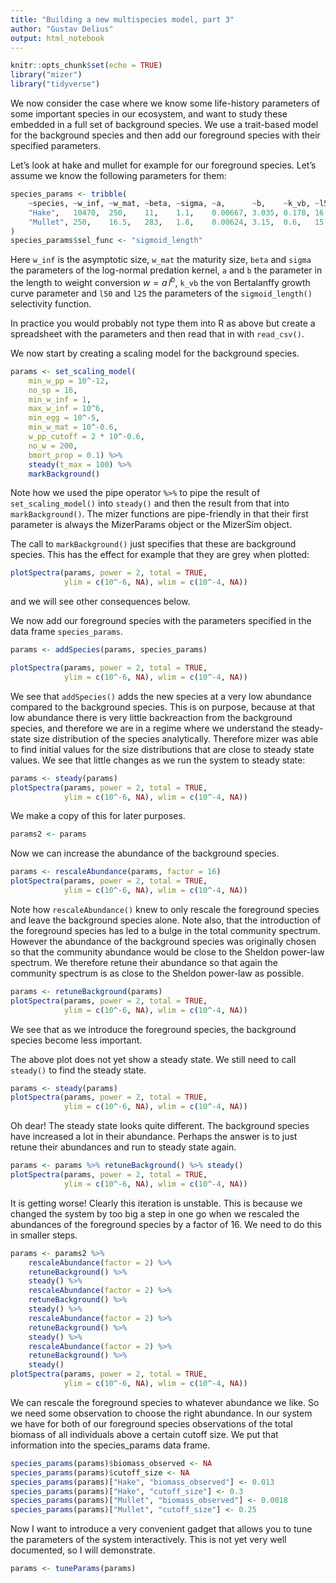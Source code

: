 ```yaml
---
title: "Building a new multispecies model, part 3"
author: "Gustav Delius"
output: html_notebook
---
```


```r
knitr::opts_chunk$set(echo = TRUE)
library("mizer")
library("tidyverse")
```

We now consider the case where we know some life-history parameters of some
important species in our ecosystem, and want to study these embedded in a full
set of background species. We use a trait-based model for the background species
and then add our foreground species with their specified parameters.

Let's look at hake and mullet for example for our foreground species. Let's
assume we know the following parameters for them:
```r
species_params <- tribble(
    ~species, ~w_inf, ~w_mat, ~beta, ~sigma, ~a,      ~b,    ~k_vb, ~l50, ~l25,
    "Hake",   10470,  250,    11,    1.1,    0.00667, 3.035, 0.178, 16.6, 16,
    "Mullet", 250,    16.5,   283,   1.8,    0.00624, 3.15,  0.6,   15.5, 13.2
)
species_params$sel_func <- "sigmoid_length"
```
Here `w_inf` is the asymptotic size, `w_mat` the maturity size, `beta` and
`sigma` the parameters of the log-normal predation kernel, `a` and `b` the
parameter in the length to weight conversion $w = a\, l^b$, `k_vb` the von
Bertalanffy growth curve parameter and `l50` and `l25` the parameters of the
`sigmoid_length()` selectivity function.

In practice you would probably not type them into R as above but create a 
spreadsheet with the parameters and then read that in with `read_csv()`.

We now start by creating a scaling model for the background species.
```r
params <- set_scaling_model(
    min_w_pp = 10^-12,
    no_sp = 16, 
    min_w_inf = 1, 
    max_w_inf = 10^6,
    min_egg = 10^-5,
    min_w_mat = 10^-0.6,
    w_pp_cutoff = 2 * 10^-0.6,
    no_w = 200,
    bmort_prop = 0.1) %>% 
    steady(t_max = 100) %>% 
    markBackground()
```
Note how we used the pipe operator `%>%` to pipe the result of `set_scaling_model()` into `steady()` and then the result from that into `markBackground()`. The mizer functions are pipe-friendly in that their first
parameter is always the MizerParams object or the MizerSim object.

The call to `markBackground()` just specifies that these are background species.
This has the effect for example that they are grey when plotted:
```r
plotSpectra(params, power = 2, total = TRUE, 
            ylim = c(10^-6, NA), wlim = c(10^-4, NA))
```

and we will see other consequences below.

We now add our foreground species with the parameters specified in the data
frame `species_params`.
```r
params <- addSpecies(params, species_params)
```
```r
plotSpectra(params, power = 2, total = TRUE, 
            ylim = c(10^-6, NA), wlim = c(10^-4, NA))
```

We see that `addSpecies()` adds the new species at a very low abundance
compared to the background species. This is on purpose, because at that low
abundance there is very little backreaction from the background species, and
therefore we are in a regime where we understand the steady-state size
distribution of the species analytically. Therefore mizer was able to find
initial values for the size distributions that are close to steady state
values. We see that little changes as we run the system to steady state:
```r
params <- steady(params)
plotSpectra(params, power = 2, total = TRUE, 
            ylim = c(10^-6, NA), wlim = c(10^-4, NA))
```

We make a copy of this for later purposes.
```r
params2 <- params
```

Now we can increase the abundance of the background species.
```r
params <- rescaleAbundance(params, factor = 16)
plotSpectra(params, power = 2, total = TRUE, 
            ylim = c(10^-6, NA), wlim = c(10^-4, NA))
```
Note how `rescaleAbundance()` knew to only rescale the foreground species and
leave the background species alone. Note also, that the introduction of the
foreground species has led to a bulge in the total community spectrum. However
the abundance of the background species was originally chosen so that the
community abundance would be close to the Sheldon power-law spectrum. We
therefore retune their abundance so that again the community spectrum is as
close to the Sheldon power-law as possible.
```r
params <- retuneBackground(params)
plotSpectra(params, power = 2, total = TRUE, 
            ylim = c(10^-6, NA), wlim = c(10^-4, NA))
```

We see that as we introduce the foreground species, the background species
become less important. 

The above plot does not yet show a steady state. We still need to call
`steady()` to find the steady state.
```r
params <- steady(params)
plotSpectra(params, power = 2, total = TRUE, 
            ylim = c(10^-6, NA), wlim = c(10^-4, NA))
```

Oh dear! The steady state looks quite different. The background species have
increased a lot in their abundance. Perhaps the answer is to just retune their
abundances and run to steady state again.
```r
params <- params %>% retuneBackground() %>% steady()
plotSpectra(params, power = 2, total = TRUE, 
            ylim = c(10^-6, NA), wlim = c(10^-4, NA))
```

It is getting worse! Clearly this iteration is unstable. This is because we
changed the system by too big a step in one go when we rescaled the abundances
of the foreground species by a factor of 16. We need to do this in smaller 
steps.
```r
params <- params2 %>% 
    rescaleAbundance(factor = 2) %>% 
    retuneBackground() %>% 
    steady() %>% 
    rescaleAbundance(factor = 2) %>% 
    retuneBackground() %>% 
    steady() %>% 
    rescaleAbundance(factor = 2) %>% 
    retuneBackground() %>% 
    steady() %>% 
    rescaleAbundance(factor = 2) %>% 
    retuneBackground() %>% 
    steady()
plotSpectra(params, power = 2, total = TRUE, 
            ylim = c(10^-6, NA), wlim = c(10^-4, NA))
```

We can rescale the foreground species to whatever abundance we like. So we need
some observation to choose the right abundance. In our system we have for both
of our foreground species observations of the total biomass of all individuals above a certain cutoff size. We put that information into the species_params data frame.
```r
species_params(params)$biomass_observed <- NA
species_params(params)$cutoff_size <- NA
species_params(params)["Hake", "biomass_observed"] <- 0.013
species_params(params)["Hake", "cutoff_size"] <- 0.3
species_params(params)["Mullet", "biomass_observed"] <- 0.0018
species_params(params)["Mullet", "cutoff_size"] <- 0.25
```

Now I want to introduce a very convenient gadget that allows you to tune the
parameters of the system interactively. This is not yet very well 
documented, so I will demonstrate.
```r
params <- tuneParams(params)
```


